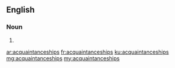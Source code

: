 ==English==

===Noun===
{{head|en|plural}}

# {{plural of|acquaintanceship|lang=en}}

[[ar:acquaintanceships]]
[[fr:acquaintanceships]]
[[ku:acquaintanceships]]
[[mg:acquaintanceships]]
[[my:acquaintanceships]]